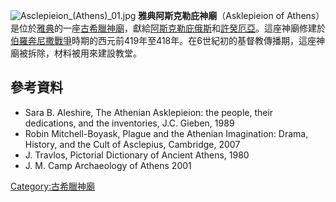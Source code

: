 {{coord|37.97078|N|23.72681|E|type:landmark_region:GR_scale:4000|display=title|format=dms}}
[[File:Asclepieion_(Athens)_01.jpg|thumb]]
'''雅典阿斯克勒庇神廟'''（Asklepieion of Athens）是位於[[雅典|雅典]]的一座[[古希臘神廟|古希臘神廟]]，獻給[[阿斯克勒庇俄斯|阿斯克勒庇俄斯]]和[[許癸厄亞|許癸厄亞]]。這座神廟修建於[[伯羅奔尼撒戰爭|伯羅奔尼撒戰爭]]時期的西元前419年至418年。在6世紀初的基督教傳播期，這座神廟被拆除，材料被用來建設教堂。
==參考資料==
{{commonscat|Asclepieion (Athens)}}
*Sara B. Aleshire, The Athenian Asklepieion: the people, their dedications, and the inventories, J.C. Gieben, 1989 
*Robin Mitchell-Boyask, Plague and the Athenian Imagination: Drama, History, and the Cult of Asclepius, Cambridge, 2007 
*J. Travlos, Pictorial Dictionary of Ancient Athens, 1980
*J. M. Camp Archaeology of Athens 2001
{{雅典卫城}}
{{authority control}}
[[Category:古希臘神廟|Category:古希臘神廟]]